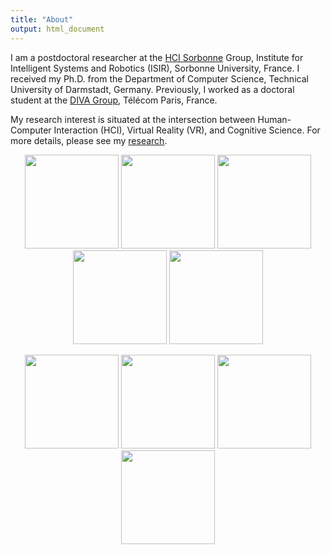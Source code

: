 ```yaml
---
title: "About"
output: html_document
---
```


I am a postdoctoral researcher at the [HCI Sorbonne](https://hci.isir.upmc.fr/) Group, Institute for Intelligent Systems and Robotics (ISIR), Sorbonne University, France.
I received my Ph.D. from the Department of Computer Science, Technical University of Darmstadt, Germany.
Previously, I worked as a doctoral student at the [DIVA Group](https://diva.telecom-paristech.fr/), Télécom Paris, France.

My research interest is situated at the intersection between Human-Computer Interaction (HCI), Virtual Reality (VR), and Cognitive Science. For more details, please see my [research](projects.html).


<!-- My current research interest focuses on understanding people's cognitive and behavioral processes in the dual-environment paradigm from the VR perspective by conducting experiments.  -->
<!-- Additionally, I design interaction techniques to reduce collisions with the real-world environment and explore future safety mechanisms in VR. -->
<!-- In 2019, I completed my Master's degree at National Chiao Tung University, Taiwan. Our projects explored integrating input controls and haptic outputs with VR head-mounted displays. -->


<center>
![](assets/img/breakout.png){border-radius=10px, width=150px}
![](assets/img/collision.png){border-radius=10px, width=150px}
![](assets/img/fm.png){border-radius=10px, width=150px}
![](assets/img/vppm.jpg){border-radius=10px, width=150px}
![](assets/img/housevibe.jpg){border-radius=10px, width=150px}


![](assets/img/skin-stroke2.jpg){border-radius=10px, width=150px}
![](assets/img/facewidgets.JPG){border-radius=10px, width=150px}
![](assets/img/facepush.png){border-radius=10px, width=150px}
![](assets/img/fisherman-thumb.png){width=150px}
</center>



